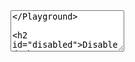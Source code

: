 

<Playground playgroundLink="/storybook/eu/index.html?selectedKind=TextArea&selectedStory=default&stories=0">
  <TextArea
    id="example1"
    label={demoContentDefault.label}
    placeholder={demoContentDefault.placeholder}
    rows="4"
    helperText="Help message"
  />
</Playground>

## Disabled

<Playground playgroundLink="/storybook/eu/index.html?selectedKind=TextArea&selectedStory=default&stories=0">
  <TextArea
    id="example2"
    label={demoContentDefault.label}
    placeholder={demoContentDefault.placeholder}
    rows="4"
    helperText="Help message"
    disabled
  />
</Playground>

## With error

<Playground playgroundLink="/storybook/eu/index.html?selectedKind=TextArea&selectedStory=default&stories=0">
  <TextArea
    id="example3"
    label={demoContentDefault.label}
    placeholder={demoContentDefault.placeholder}
    rows="4"
    helperText="Help message"
    invalid
    invalidText="Error message"
  />
</Playground>
